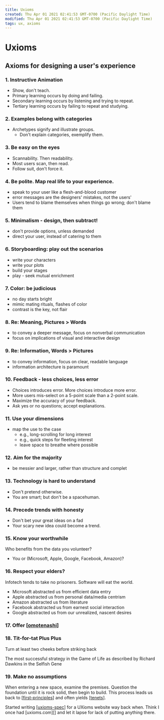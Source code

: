 ```yaml
---
title: Uxioms
created: Thu Apr 01 2021 02:41:53 GMT-0700 (Pacific Daylight Time)
modified: Thu Apr 01 2021 02:41:53 GMT-0700 (Pacific Daylight Time)
tags: ux, axioms
---
```


# Uxioms

## Axioms for designing a user's experience

### 1. Instructive Animation

- Show, don't teach.
- Primary learning occurs by doing and failing.
- Secondary learning occurs by listening and trying to repeat.
- Tertiary learning occurs by failing to repeat and studying.

### 2. Examples belong with categories

- Archetypes signify and illustrate groups.
  - Don't explain categories, exemplify them.

### 3. Be easy on the eyes

- Scannability. Then readability.
- Most users scan, then read.
- Follow suit, don't force it.

### 4. Be polite. Map real life to your experience.

- speak to your user like a flesh-and-blood customer
- error messages are the designers' mistakes, not the users'
- Users tend to blame themselves when things go wrong; don't blame them

### 5. Minimalism - design, then subtract!

- don't provide options, unless demanded
- direct your user, instead of catering to them

### 6. Storyboarding: play out the scenarios

- write your characters
- write your plots
- build your stages
- play - seek mutual enrichment

### 7. Color: be judicious

- no day starts bright
- mimic mating rituals, flashes of color
- contrast is the key, not flair

### 8. Re: Meaning, Pictures > Words

- to convey a deeper message, focus on nonverbal communication
- focus on implications of visual and interactive design

### 9. Re: Information, Words > Pictures

- to convey information, focus on clear, readable language
- information architecture is paramount

### 10. Feedback - less choices, less error

- Choices introduces error. More choices introduce more error.
- More users mis-select on a 5-point scale than a 2-point scale.
- Maximize the accuracy of your feedback.
- Ask yes or no questions; accept explanations.

### 11. Use your dimensions

- map the use to the case
  - e.g., long-scrolling for long interest
  - e.g., quick steps for fleeting interest
  - leave space to breathe where possible

### 12. Aim for the majority

- be messier and larger, rather than structure and complet

### 13. Technology is hard to understand

- Don't pretend otherwise.
- You are smart; but don't be a spacehuman.

### 14. Precede trends with honesty

- Don't bet your great ideas on a fad
- Your scary new idea could become a trend.

### 15. Know your worthwhile

Who benefits from the data you volunteer?

- You or (Microsoft, Apple, Google, Facebook, Amazon)?

### 16. Respect your elders?

Infotech tends to take no prisoners.
Software will eat the world.

- Microsoft abstracted us from efficient data entry
- Apple abstracted us from personal data/media centrism
- Amazon abstracted us from literature
- Facebook abstracted us from earnest social interaction
- Google abstracted us from our unrealized, nascent desires

### 17. Offer [[omotenashi]]

### 18. Tit-for-tat Plus Plus

Turn at least two cheeks before striking back

The most successful strategy in the Game of Life as described by Richard Dawkins in the Selfish Gene

### 19. Make no assumptions

When entering a new space, examine the premises. Question the foundation until it is rock solid, then begin to build. This process leads us back to [[first-principles]] and often yields [[tenets]].

Started writing [[uxioms-spec]] for a UXioms website way back when. Think I once had [uxioms.com][] and let it lapse for lack of putting anything there.

[//begin]: # "Autogenerated link references for markdown compatibility"
[omotenashi]: ux/omotenashi "Omotenashi - The Art of Hospitality"
[first-principles]: ux/first-principles "First Principles"
[tenets]: tenets "tenets"
[uxioms-spec]: uxioms-spec "UXioms spec"
[//end]: # "Autogenerated link references"